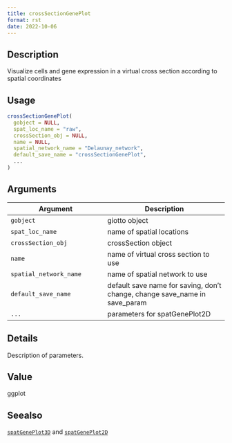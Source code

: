 ```yaml
--- 
title: crossSectionGenePlot 
format: rst 
date: 2022-10-06 
--- 
```


## Description

Visualize cells and gene expression in a virtual cross section according to spatial coordinates


## Usage

```r
crossSectionGenePlot(
  gobject = NULL,
  spat_loc_name = "raw",
  crossSection_obj = NULL,
  name = NULL,
  spatial_network_name = "Delaunay_network",
  default_save_name = "crossSectionGenePlot",
  ...
)
```


## Arguments

Argument      |Description
------------- |----------------
`gobject`     |     giotto object
`spat_loc_name`     |     name of spatial locations
`crossSection_obj`     |     crossSection object
`name`     |     name of virtual cross section to use
`spatial_network_name`     |     name of spatial network to use
`default_save_name`     |     default save name for saving, don't change, change save_name in save_param
`...`     |     parameters for spatGenePlot2D


## Details

Description of parameters.


## Value

ggplot


## Seealso

[`spatGenePlot3D`](#spatgeneplot3d) and [`spatGenePlot2D`](#spatgeneplot2d)


